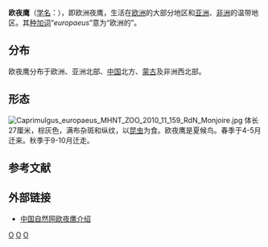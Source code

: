{{Speciesbox
| status = LC
| status_system = iucn3.1
| image = Şivanxapînok.jpg
| image_width = 260px
| image_caption = 休息中的成鳥，攝於[[土耳其|土耳其]][[比爾米爾|比爾米爾]]
| genus = Caprimulgus
| species = europaeus
| authority = [[Linnaeus|Linnaeus]], 1758
| subdivison_ranks = [[亚种|亚种]]
| subdivison = 
*''C. e. plumipes''
*''C. e. unwini''
*''C. e. dementievi''
}}

'''欧夜鹰'''（[[学名|学名]]：{{lang|la|''Caprimulgus europaeus''}}），即欧洲夜鹰，生活在[[欧洲|欧洲]]的大部分地区和[[亚洲|亚洲]]、[[非洲|非洲]]的温带地区。{{r|马敬能}}其[[种加词|种加词]]“''europaeus ''”意为“欧洲的”。

==分布==
欧夜鹰分布于欧洲、亚洲北部、[[中国|中国]]北方、[[蒙古|蒙古]]及非洲西北部。

==形态==
[[File:Caprimulgus_europaeus_MHNT_ZOO_2010_11_159_RdN_Monjoire.jpg|thumb]]
体长27厘米，棕灰色，满布杂斑和纵纹，以[[昆虫|昆虫]]为食。欧夜鹰是夏候鸟。春季于4-5月迁来。秋季于9-10月迁走。{{r|马敬能}}

==参考文献==
{{reflist|refs=
<ref name="马敬能">马敬能、菲利普斯、何芬奇 2000 《中国鸟类野外手册》 湖南教育出版社</ref>
}}

==外部链接==
*[https://web.archive.org/web/20040813152847/http://www.nre.cn/readarticle/htm/50/2003_9_2_437.html 中国自然网欧夜鹰介绍]

{{taxonbar}}

[[Category:夜鹰属|O]]
[[Category:1758年描述的鳥類|O]]
[[Category:卡尔·林奈命名的生物分类|O]]
